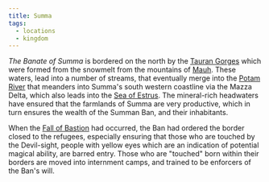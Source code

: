```yaml
---
title: Summa
tags:
  - locations
  - kingdom
---
```


*The Banate of Summa* is bordered on the north by the
[Tauran Gorges](/locations/tauran-gorges) which were formed from the snowmelt from
the mountains of [Mauh](/locations/mauh). These waters, lead into a number of
streams, that eventually merge into the [Potam River](/locations/potam) that meanders
into Summa's south western coastline via the Mazza Delta, which also leads into
the [Sea of Estrus](/locations/sea-of-estrus). The mineral-rich headwaters have
ensured that the farmlands of Summa are very productive, which in turn ensures
the wealth of the Summan Ban, and their inhabitants.

When the [Fall of Bastion](/events/fall-of-bastion/) had occurred, the Ban
had ordered the border closed to the refugees, especially ensuring that those
who are touched by the Devil-sight, people with yellow eyes which are an
indication of potential magical ability, are barred entry. Those who are
"touched" born within their borders are moved into internment camps, and trained
to be enforcers of the Ban's will.

